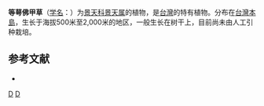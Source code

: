{{Speciesbox 
| taxon = Sedum triangulosepalum
| authority = T. H. Liu et [[钟年钧|N. J. Chung]]
}}

'''等萼佛甲草'''（[[学名|学名]]：{{lang|la|''Sedum triangulosepalum''}}）为[[景天科|景天科]][[景天属|景天属]]的植物，是[[台灣|台灣]]的特有植物。分布在[[台灣島|台灣本島]]，生长于海拔500米至2,000米的地区，一般生长在树干上，目前尚未由人工引种栽培。

== 参考文献 ==
{{refbegin}}
* {{cite web| url =http://www.bioinfo.cn/db05/KmzwSpecies.php?action=view&id=6374| title =等萼佛甲草（存疑种）| work =中国高等植物数据库全库| publisher =中国科学院微生物研究所| author =昆明植物研究所| accessdate =2009-02-25| deadurl =yes| archiveurl =https://web.archive.org/web/20160305104810/http://www.bioinfo.cn/db05/KmzwSpecies.php?action=view&id=6374| archivedate =2016-03-05}}
{{refend}}
{{Taxonbar|from=Q15232277}}

{{DEFAULTSORT:Sedum triangulosepalum}}
[[Category:景天属|D]]
[[Category:臺灣特有植物|D]]
